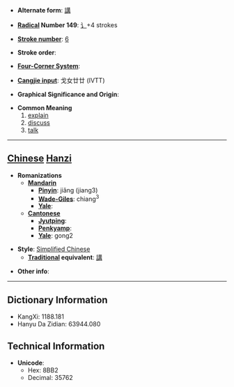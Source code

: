 * '''Alternate form''': [[講]]

* '''[[Wiktionary:Chinese radical index| Radical]] Number 149''': [[Wiktionary:Chinese radical index 讠|讠]]+4 strokes

* '''[[Wiktionary:Chinese total strokes index|Stroke number]]''': [[Wiktionary:Chinese total strokes index 6|6]]

* '''Stroke order''': 

* '''[[Wiktionary:Chinese four corner index|Four-Corner System]]''': 

* '''[[Wiktionary:Chinese Cangjie index|Cangjie input]]''': 戈女廿廿 (IVTT)

* '''Graphical Significance and Origin''': 

* '''Common Meaning'''
*# [[explain]]
*# [[discuss]]
*# [[talk]]


----

== [[Chinese]] [[Hanzi]] ==

* '''Romanizations'''
** '''[[Mandarin]]'''
*** '''[[Pinyin]]''': jiǎng (jiang3)
*** '''[[Wade-Giles]]''': chiang<sup>3</sup>
*** '''[[Yale]]''': 
** '''[[Cantonese]]'''
*** '''[[Jyutping]]''':
*** '''[[Penkyamp]]''': 
*** '''[[Yale]]''': gong2

* '''Style''': [[Simplified Chinese]] 
** '''[[Traditional Chinese|Traditional]] equivalent''': [[講]]

* '''Other info''': 

----

== Dictionary Information ==

* KangXi: 1188.181
* Hanyu Da Zidian: 63944.080

== Technical Information ==

* '''Unicode''':
** Hex: 8BB2
** Decimal: 35762